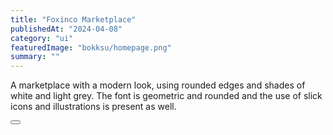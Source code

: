 ---
title: "Foxinco Marketplace"
publishedAt: "2024-04-08"
category: "ui"
featuredImage: "bokksu/homepage.png"
summary: ""
---

A marketplace with a modern look, using rounded edges and shades of white and light grey. The font is geometric and rounded and the use of slick icons and illustrations is present as well.

<div>
  <Button
    href="https://xd.adobe.com/view/4f3f5173-638e-448f-a44b-2b135197a732-1a6c/"
    title="View project"
    className="mt-4 mb-12"
/>

</div>
